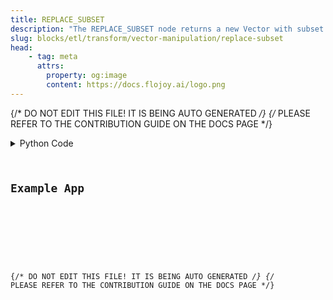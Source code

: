 ```yaml
---
title: REPLACE_SUBSET
description: "The REPLACE_SUBSET node returns a new Vector with subset of elements replaced."
slug: blocks/etl/transform/vector-manipulation/replace-subset
head:
    - tag: meta
      attrs:
        property: og:image
        content: https://docs.flojoy.ai/logo.png
---
```


{/* DO NOT EDIT THIS FILE! IT IS BEING AUTO GENERATED */}
{/* PLEASE REFER TO THE CONTRIBUTION GUIDE ON THE DOCS PAGE */}


<DownloadStudioBanner />
<PythonDocsDisplay docstring={block_data["docstring"]} />
<details>
<summary>Python Code</summary>



<Code code={pythonCode} lang="py" wrap theme="dracula" />

[Find this Flojoy Block on GitHub](https://github.com/flojoy-ai/blocks/blob/main/blocks/ETL/TRANSFORM/VECTOR_MANIPULATION/REPLACE_SUBSET/REPLACE_SUBSET.py)

</details>

## Example App


<GetHelpWidget />


<AppDisplay app={app} blockName="REPLACE_SUBSET" client:visible />


<Example />

{/* DO NOT EDIT THIS FILE! IT IS BEING AUTO GENERATED */}
{/* PLEASE REFER TO THE CONTRIBUTION GUIDE ON THE DOCS PAGE */}

